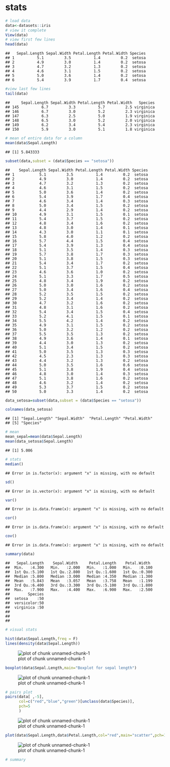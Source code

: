 # stats

```r
# load data
data<-datasets::iris
# view it complete
View(data)
# view first few lines
head(data)
```

```
##   Sepal.Length Sepal.Width Petal.Length Petal.Width Species
## 1          5.1         3.5          1.4         0.2  setosa
## 2          4.9         3.0          1.4         0.2  setosa
## 3          4.7         3.2          1.3         0.2  setosa
## 4          4.6         3.1          1.5         0.2  setosa
## 5          5.0         3.6          1.4         0.2  setosa
## 6          5.4         3.9          1.7         0.4  setosa
```

```r
#view last few lines
tail(data)
```

```
##     Sepal.Length Sepal.Width Petal.Length Petal.Width   Species
## 145          6.7         3.3          5.7         2.5 virginica
## 146          6.7         3.0          5.2         2.3 virginica
## 147          6.3         2.5          5.0         1.9 virginica
## 148          6.5         3.0          5.2         2.0 virginica
## 149          6.2         3.4          5.4         2.3 virginica
## 150          5.9         3.0          5.1         1.8 virginica
```

```r
# mean of entire data for a column
mean(data$Sepal.Length)
```

```
## [1] 5.843333
```

```r
subset(data,subset = (data$Species == "setosa"))
```

```
##    Sepal.Length Sepal.Width Petal.Length Petal.Width Species
## 1           5.1         3.5          1.4         0.2  setosa
## 2           4.9         3.0          1.4         0.2  setosa
## 3           4.7         3.2          1.3         0.2  setosa
## 4           4.6         3.1          1.5         0.2  setosa
## 5           5.0         3.6          1.4         0.2  setosa
## 6           5.4         3.9          1.7         0.4  setosa
## 7           4.6         3.4          1.4         0.3  setosa
## 8           5.0         3.4          1.5         0.2  setosa
## 9           4.4         2.9          1.4         0.2  setosa
## 10          4.9         3.1          1.5         0.1  setosa
## 11          5.4         3.7          1.5         0.2  setosa
## 12          4.8         3.4          1.6         0.2  setosa
## 13          4.8         3.0          1.4         0.1  setosa
## 14          4.3         3.0          1.1         0.1  setosa
## 15          5.8         4.0          1.2         0.2  setosa
## 16          5.7         4.4          1.5         0.4  setosa
## 17          5.4         3.9          1.3         0.4  setosa
## 18          5.1         3.5          1.4         0.3  setosa
## 19          5.7         3.8          1.7         0.3  setosa
## 20          5.1         3.8          1.5         0.3  setosa
## 21          5.4         3.4          1.7         0.2  setosa
## 22          5.1         3.7          1.5         0.4  setosa
## 23          4.6         3.6          1.0         0.2  setosa
## 24          5.1         3.3          1.7         0.5  setosa
## 25          4.8         3.4          1.9         0.2  setosa
## 26          5.0         3.0          1.6         0.2  setosa
## 27          5.0         3.4          1.6         0.4  setosa
## 28          5.2         3.5          1.5         0.2  setosa
## 29          5.2         3.4          1.4         0.2  setosa
## 30          4.7         3.2          1.6         0.2  setosa
## 31          4.8         3.1          1.6         0.2  setosa
## 32          5.4         3.4          1.5         0.4  setosa
## 33          5.2         4.1          1.5         0.1  setosa
## 34          5.5         4.2          1.4         0.2  setosa
## 35          4.9         3.1          1.5         0.2  setosa
## 36          5.0         3.2          1.2         0.2  setosa
## 37          5.5         3.5          1.3         0.2  setosa
## 38          4.9         3.6          1.4         0.1  setosa
## 39          4.4         3.0          1.3         0.2  setosa
## 40          5.1         3.4          1.5         0.2  setosa
## 41          5.0         3.5          1.3         0.3  setosa
## 42          4.5         2.3          1.3         0.3  setosa
## 43          4.4         3.2          1.3         0.2  setosa
## 44          5.0         3.5          1.6         0.6  setosa
## 45          5.1         3.8          1.9         0.4  setosa
## 46          4.8         3.0          1.4         0.3  setosa
## 47          5.1         3.8          1.6         0.2  setosa
## 48          4.6         3.2          1.4         0.2  setosa
## 49          5.3         3.7          1.5         0.2  setosa
## 50          5.0         3.3          1.4         0.2  setosa
```

```r
data_setosa=subset(data,subset = (data$Species == "setosa"))

colnames(data_setosa)
```

```
## [1] "Sepal.Length" "Sepal.Width"  "Petal.Length" "Petal.Width" 
## [5] "Species"
```

```r
# mean
mean_sepal=mean(data$Sepal.Length)
mean(data_setosa$Sepal.Length)
```

```
## [1] 5.006
```

```r
# stats
median()
```

```
## Error in is.factor(x): argument "x" is missing, with no default
```

```r
sd()
```

```
## Error in is.vector(x): argument "x" is missing, with no default
```

```r
var()
```

```
## Error in is.data.frame(x): argument "x" is missing, with no default
```

```r
cor()
```

```
## Error in is.data.frame(x): argument "x" is missing, with no default
```

```r
cov()
```

```
## Error in is.data.frame(x): argument "x" is missing, with no default
```

```r
summary(data)
```

```
##   Sepal.Length    Sepal.Width     Petal.Length    Petal.Width   
##  Min.   :4.300   Min.   :2.000   Min.   :1.000   Min.   :0.100  
##  1st Qu.:5.100   1st Qu.:2.800   1st Qu.:1.600   1st Qu.:0.300  
##  Median :5.800   Median :3.000   Median :4.350   Median :1.300  
##  Mean   :5.843   Mean   :3.057   Mean   :3.758   Mean   :1.199  
##  3rd Qu.:6.400   3rd Qu.:3.300   3rd Qu.:5.100   3rd Qu.:1.800  
##  Max.   :7.900   Max.   :4.400   Max.   :6.900   Max.   :2.500  
##        Species  
##  setosa    :50  
##  versicolor:50  
##  virginica :50  
##                 
##                 
## 
```

```r
# visual stats

hist(data$Sepal.Length,freq = F)
lines(density(data$Sepal.Length))
```

![plot of chunk unnamed-chunk-1](figure/unnamed-chunk-1-1.png)

```r
boxplot(data$Sepal.Length,main="Boxplot for sepal length")
```

![plot of chunk unnamed-chunk-1](figure/unnamed-chunk-1-2.png)

```r
# pairs plot
pairs(data[ ,-5],
      col=c("red","blue","green")[unclass(data$Species)],
      pch=5
      )
```

![plot of chunk unnamed-chunk-1](figure/unnamed-chunk-1-3.png)

```r
plot(data$Sepal.Length,data$Petal.Length,col="red",main="scatter",pch=1)
```

![plot of chunk unnamed-chunk-1](figure/unnamed-chunk-1-4.png)

```r
# summary
```

